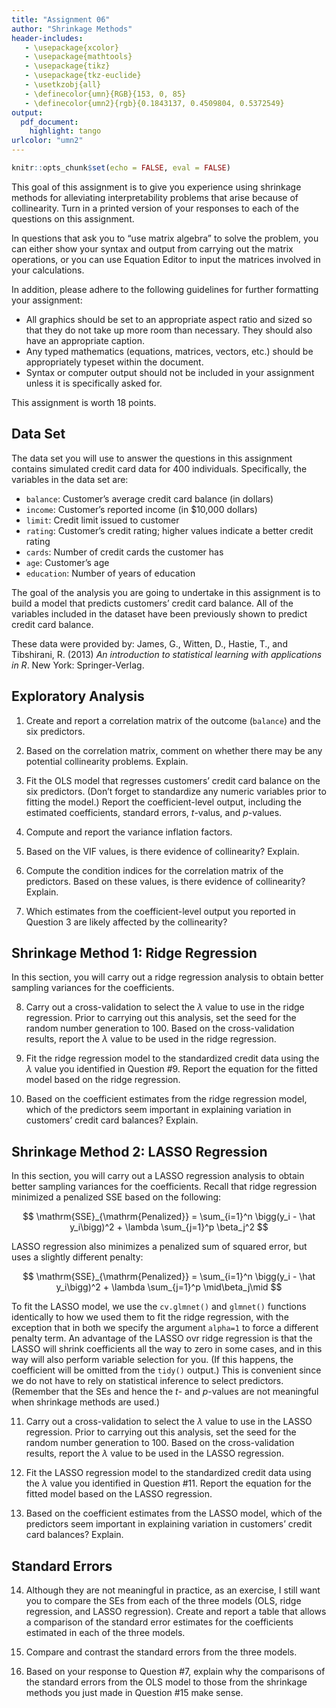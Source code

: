```yaml
---
title: "Assignment 06"
author: "Shrinkage Methods"
header-includes:
   - \usepackage{xcolor}
   - \usepackage{mathtools}
   - \usepackage{tikz}
   - \usepackage{tkz-euclide}
   - \usetkzobj{all}
   - \definecolor{umn}{RGB}{153, 0, 85}
   - \definecolor{umn2}{rgb}{0.1843137, 0.4509804, 0.5372549}
output: 
  pdf_document:
    highlight: tango
urlcolor: "umn2"
---
```


```r
knitr::opts_chunk$set(echo = FALSE, eval = FALSE)
```

This goal of this assignment is to give you experience using shrinkage methods for alleviating interpretability problems that arise because of collinearity. Turn in a printed version of your responses to each of the questions on this assignment. 

In questions that ask you to "use matrix algebra" to solve the problem, you can either show your syntax and output from carrying out the matrix operations, or you can use Equation Editor to input the matrices involved in your calculations.

In addition, please adhere to the following guidelines for further formatting your assignment: 

- All graphics should be set to an appropriate aspect ratio and sized so that they do not take up more room than necessary. They should also have an appropriate caption.
- Any typed mathematics (equations, matrices, vectors, etc.) should be appropriately typeset within the document.
- Syntax or computer output should not be included in your assignment unless it is specifically asked for.

This assignment is worth 18 points. 

\rule{0.5\linewidth}{\linethickness}  


## Data Set

The data set you will use to answer the questions in this assignment contains simulated credit card data for 400 individuals. Specifically, the variables in the data set are:

- `balance`: Customer's average credit card balance (in dollars)
- `income`: Customer's reported income (in \$10,000 dollars)
- `limit`: Credit limit issued to customer
- `rating`: Customer's credit rating; higher values indicate a better credit rating
- `cards`: Number of credit cards the customer has
- `age`: Customer's age
- `education`: Number of years of education

The goal of the analysis you are going to undertake in this assignment is to build a model that predicts customers' credit card balance. All of the variables included in the dataset have been previously shown to predict credit card balance.

These data were provided by: James, G., Witten, D., Hastie, T., and Tibshirani, R. (2013) *An introduction to statistical learning with applications in R*. New York: Springer-Verlag.


## Exploratory Analysis

1. Create and report a correlation matrix of the outcome (`balance`) and the six predictors.

2. Based on the correlation matrix, comment on whether there may be any potential collinearity problems. Explain.

3. Fit the OLS model that regresses customers' credit card balance on the six predictors. (Don't forget to standardize any numeric variables prior to fitting the model.) Report the coefficient-level output, including the estimated coefficients, standard errors, $t$-valus, and $p$-values.

4. Compute and report the variance inflation factors.

5. Based on the VIF values, is there evidence of collinearity? Explain. 

6. Compute the condition indices for the correlation matrix of the predictors. Based on these values, is there evidence of collinearity? Explain.

7. Which estimates from the coefficient-level output you reported in Question 3 are likely affected by the collinearity?


## Shrinkage Method 1: Ridge Regression

In this section, you will carry out a ridge regression analysis to obtain better sampling variances for the coefficients.  

8. Carry out a cross-validation to select the $\lambda$ value to use in the ridge regression. Prior to carrying out this analysis, set the seed for the random number generation to 100. Based on the cross-validation results, report the $\lambda$ value to be used in the ridge regression. 

9. Fit the ridge regression model to the standardized credit data using the $\lambda$ value you identified in Question \#9. Report the equation for the fitted model based on the ridge regression.

10. Based on the coefficient estimates from the ridge regression model, which of the predictors seem important in explaining variation in customers' credit card balances? Explain.


## Shrinkage Method 2: LASSO Regression

In this section, you will carry out a LASSO regression analysis to obtain better sampling variances for the coefficients. Recall that ridge regression minimized a penalized SSE based on the following:

$$
\mathrm{SSE}_{\mathrm{Penalized}} = \sum_{i=1}^n \bigg(y_i - \hat y_i\bigg)^2 + \lambda \sum_{j=1}^p \beta_j^2
$$

LASSO regression also minimizes a penalized sum of squared error, but uses a slightly different penalty:

$$
\mathrm{SSE}_{\mathrm{Penalized}} = \sum_{i=1}^n \bigg(y_i - \hat y_i\bigg)^2 + \lambda \sum_{j=1}^p \mid\beta_j\mid
$$

To fit the LASSO model, we use the `cv.glmnet()` and `glmnet()` functions identically to how we used them to fit the ridge regression, with the exception that in both we specify the argument `alpha=1` to force a different penalty term. An advantage of the LASSO ovr ridge regression is that the LASSO will shrink coefficients all the way to zero in some cases, and in this way will also perform variable selection for you. (If this happens, the coefficient will be omitted from the `tidy()` output.) This is convenient since we do not have to rely on statistical inference to select predictors. (Remember that the SEs and hence the $t$- and $p$-values are not meaningful when shrinkage methods are used.)


11. Carry out a cross-validation to select the $\lambda$ value to use in the LASSO regression. Prior to carrying out this analysis, set the seed for the random number generation to 100. Based on the cross-validation results, report the $\lambda$ value to be used in the LASSO regression. 

12. Fit the LASSO regression model to the standardized credit data using the $\lambda$ value you identified in Question \#11. Report the equation for the fitted model based on the LASSO regression.

13. Based on the coefficient estimates from the LASSO model, which of the predictors seem important in explaining variation in customers' credit card balances? Explain.


## Standard Errors

14. Although they are not meaningful in practice, as an exercise, I still want you to compare the SEs from each of the three models (OLS, ridge regression, and LASSO regression). Create and report a table that allows a comparison of the standard error estimates for the coefficients estimated in each of the three models.

15. Compare and contrast the standard errors from the three models. 

16. Based on your response to Question \#7, explain why the comparisons of the standard errors from the OLS model to those from the shrinkage methods you just made in Question \#15 make sense.





